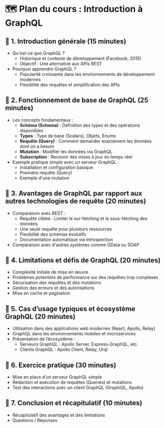 
# **🗺️ Plan du cours : Introduction à GraphQL**

## 📘 **1. Introduction générale (15 minutes)**
   * Qu'est-ce que GraphQL ?
     - Historique et contexte de développement (Facebook, 2015)
     - Objectif : Une alternative aux APIs REST
   * Pourquoi apprendre GraphQL ?
     - Popularité croissante dans les environnements de développement modernes
     - Flexibilité des requêtes et simplification des APIs

## 🧬 **2. Fonctionnement de base de GraphQL (25 minutes)**
   * Les concepts fondamentaux :
     - **Schéma (Schema)** : Définition des types et des opérations disponibles
     - **Types** : Type de base (Scalars), Objets, Enums
     - **Requête (Query)** : Comment demander exactement les données dont on a besoin
     - **Mutation** : Modifier les données via GraphQL
     - **Subscription** : Recevoir des mises à jour en temps réel
   * Exemple pratique simple avec un serveur GraphQL :
     - Installation et configuration basique
     - Première requête (Query)
     - Exemple d'une mutation

## 🧬 **3. Avantages de GraphQL par rapport aux autres technologies de requête (20 minutes)**
   * Comparaison avec REST :
     - Requête ciblée : Limiter le sur-fetching et le sous-fetching des données
     - Une seule requête pour plusieurs ressources
     - Flexibilité des schémas évolutifs
     - Documentation automatique via introspection
   * Comparaison avec d'autres systèmes comme OData ou SOAP

## 🧬 **4. Limitations et défis de GraphQL (20 minutes)**
   * Complexité initiale de mise en œuvre
   * Problèmes potentiels de performance sur des requêtes trop complexes
   * Sécurisation des requêtes et des mutations
   * Gestion des erreurs et des autorisations
   * Mise en cache et pagination

## 🧬 **5. Cas d’usage typiques et écosystème GraphQL (20 minutes)**
   * Utilisation dans des applications web modernes (React, Apollo, Relay)
   * GraphQL dans les environnements mobiles et microservices
   * Présentation de l’écosystème :
     - Serveurs GraphQL : Apollo Server, Express-GraphQL, etc.
     - Clients GraphQL : Apollo Client, Relay, Urql

## 🧪 **6. Exercice pratique (30 minutes)**
   * Mise en place d’un serveur GraphQL simple
   * Rédaction et exécution de requêtes (Queries) et mutations
   * Test des interactions avec un client GraphQL (GraphiQL, Apollo)

## 🔌 **7. Conclusion et récapitulatif (10 minutes)**
   * Récapitulatif des avantages et des limitations
   * Questions / Réponses
